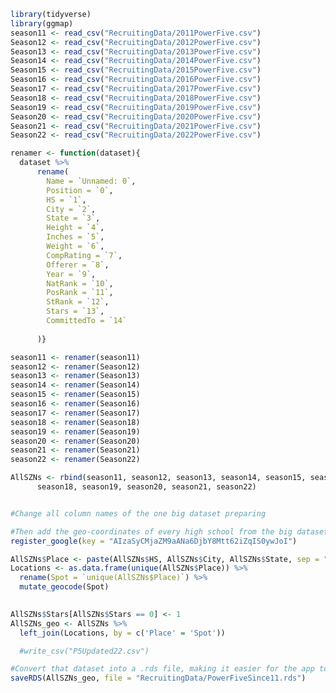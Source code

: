 

```r
library(tidyverse)
library(ggmap)
season11 <- read_csv("RecruitingData/2011PowerFive.csv")
Season12 <- read_csv("RecruitingData/2012PowerFive.csv")
Season13 <- read_csv("RecruitingData/2013PowerFive.csv")
Season14 <- read_csv("RecruitingData/2014PowerFive.csv")
Season15 <- read_csv("RecruitingData/2015PowerFive.csv")
Season16 <- read_csv("RecruitingData/2016PowerFive.csv")
Season17 <- read_csv("RecruitingData/2017PowerFive.csv")
Season18 <- read_csv("RecruitingData/2018PowerFive.csv")
Season19 <- read_csv("RecruitingData/2019PowerFive.csv")
Season20 <- read_csv("RecruitingData/2020PowerFive.csv")
Season21 <- read_csv("RecruitingData/2021PowerFive.csv")
Season22 <- read_csv("RecruitingData/2022PowerFive.csv")

```


```r

renamer <- function(dataset){
  dataset %>%
      rename(
        Name = `Unnamed: 0`,
        Position = `0`,
        HS = `1`,
        City = `2`,
        State = `3`,
        Height = `4`,
        Inches = `5`,
        Weight = `6`,
        CompRating = `7`,
        Offerer = `8`,
        Year = `9`,
        NatRank = `10`,
        PosRank = `11`,
        StRank = `12`,
        Stars = `13`,
        CommittedTo = `14`
        
      )}

season11 <- renamer(season11)
season12 <- renamer(Season12)
season13 <- renamer(Season13)
season14 <- renamer(Season14)
season15 <- renamer(Season15)
season16 <- renamer(Season16)
season17 <- renamer(Season17)
season18 <- renamer(Season18)
season19 <- renamer(Season19)
season20 <- renamer(Season20)
season21 <- renamer(Season21)
season22 <- renamer(Season22)

AllSZNs <- rbind(season11, season12, season13, season14, season15, season16, season17,
      season18, season19, season20, season21, season22)


#Change all column names of the one big dataset preparing

#Then add the geo-coordinates of every high school from the big dataset
register_google(key = "AIzaSyCMjaZM9aANa6DjbY8Mtt62iZqIS0ywJoI")

AllSZNs$Place <- paste(AllSZNs$HS, AllSZNs$City, AllSZNs$State, sep = ", ")
Locations <- as.data.frame(unique(AllSZNs$Place)) %>%
  rename(Spot = `unique(AllSZNs$Place)`) %>%
  mutate_geocode(Spot)

  
AllSZNs$Stars[AllSZNs$Stars == 0] <- 1
AllSZNs_geo <- AllSZNs %>%
  left_join(Locations, by = c('Place' = 'Spot'))

  #write_csv("P5Updated22.csv")

#Convert that dataset into a .rds file, making it easier for the app to read
saveRDS(AllSZNs_geo, file = "RecruitingData/PowerFiveSince11.rds")


```

